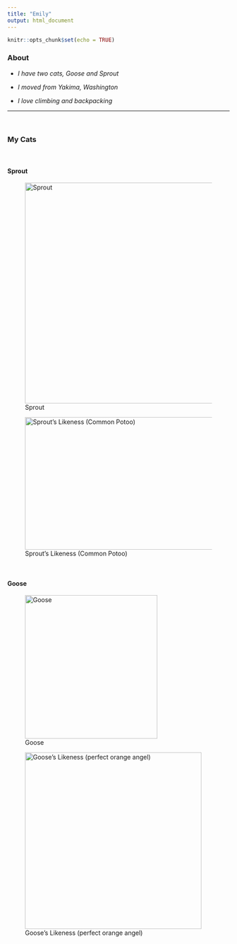 ```yaml
---
title: "Emily"
output: html_document
---
```


```r
knitr::opts_chunk$set(echo = TRUE)
```


### About

* *I have two cats, Goose and Sprout*

* *I moved from Yakima, Washington*

* *I love climbing and backpacking*

---
<br>

### My Cats {.tabset}

<br>

#### Sprout

![Sprout](C:/github/NTRES6100/assignment-3-elh255/sprout.jpg){width=500 height=500} 

![Sprout's Likeness (Common Potoo)](https://abcbirds.org/wp-content/uploads/2019/10/Fabio-Maffei-SS.jpg){width=700 height=300}


<br>

#### Goose 

![Goose](C:/github/NTRES6100/assignment-3-elh255/image000002.jpg){width=300 height=325}

![Goose's Likeness (perfect orange angel)](https://thumbs.dreamstime.com/z/cute-orange-tabby-cat-angel-halo-standing-image-was-produced-ai-generative-technology-other-software-tools-308961333.jpg){width=400 height=400}